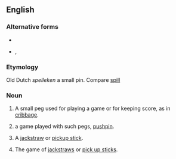 ==English==

===Alternative forms===
* {{l|en|spelican}}
* {{l|en|spillikin}}, {{l|en|spilliken}}

===Etymology===
Old Dutch ''spelleken'' a small pin. Compare [[spill]]

===Noun===
{{en-noun}}

# {{lb|en|cribbage}} A small peg used for playing a game or for keeping score, as in [[cribbage]].
# {{lb|en|in the plural}} a game played with such pegs, [[pushpin]].
# A [[jackstraw]] or [[pickup stick]].
# {{lb|en|in the plural}} The game of [[jackstraw]]s or [[pick up sticks]].